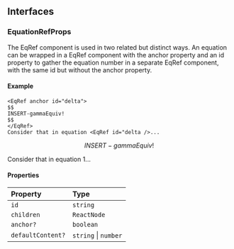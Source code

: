 ## Interfaces

### EquationRefProps

The EqRef component is used in two related but distinct ways. An equation can be wrapped in a EqRef component with the anchor property and an id property to gather the equation number in a separate EqRef component, with the same id but without the anchor property.

#### Example

```mdx
<EqRef anchor id="delta">
$$
INSERT-gammaEquiv!
$$
</EqRef>
Consider that in equation <EqRef id="delta />...
```

$$
INSERT-gammaEquiv!
$$

Consider that in equation 1...

#### Properties

| Property          | Type                 |
| :---------------- | :------------------- |
| `id`              | `string`             |
| `children`        | `ReactNode`          |
| `anchor?`         | `boolean`            |
| `defaultContent?` | `string` \| `number` |
